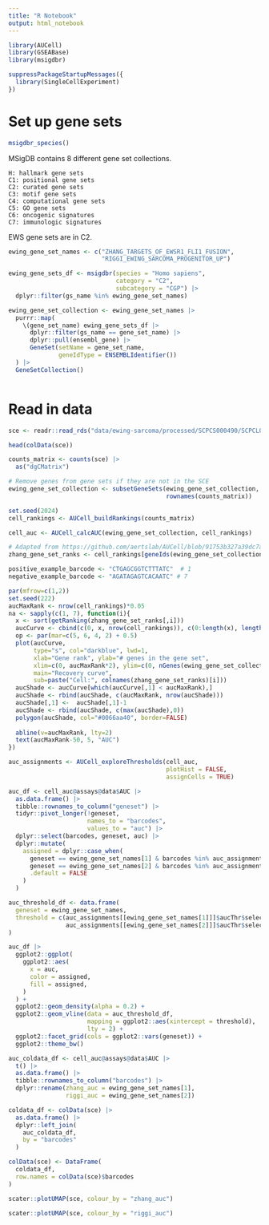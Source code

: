 ```yaml
---
title: "R Notebook"
output: html_notebook
---
```


```r
library(AUCell)
library(GSEABase)
library(msigdbr)

suppressPackageStartupMessages({
  library(SingleCellExperiment)
})
```

# Set up gene sets

```r
msigdbr_species()
```

MSigDB contains 8 different gene set collections.

    H: hallmark gene sets
    C1: positional gene sets
    C2: curated gene sets
    C3: motif gene sets
    C4: computational gene sets
    C5: GO gene sets
    C6: oncogenic signatures
    C7: immunologic signatures
    
EWS gene sets are in C2.

```r
ewing_gene_set_names <- c("ZHANG_TARGETS_OF_EWSR1_FLI1_FUSION",
                          "RIGGI_EWING_SARCOMA_PROGENITOR_UP")

ewing_gene_sets_df <- msigdbr(species = "Homo sapiens",
                              category = "C2",
                              subcategory = "CGP") |>
  dplyr::filter(gs_name %in% ewing_gene_set_names)

ewing_gene_set_collection <- ewing_gene_set_names |>
  purrr::map(
    \(gene_set_name) ewing_gene_sets_df |>
      dplyr::filter(gs_name == gene_set_name) |>
      dplyr::pull(ensembl_gene) |>
      GeneSet(setName = gene_set_name,
              geneIdType = ENSEMBLIdentifier())
  ) |>
  GeneSetCollection()



```



# Read in data

```r
sce <- readr::read_rds("data/ewing-sarcoma/processed/SCPCS000490/SCPCL000822_processed.rds")
```

```r
head(colData(sce))
```

```r
counts_matrix <- counts(sce) |>
  as("dgCMatrix")
```

```r
# Remove genes from gene sets if they are not in the SCE
ewing_gene_set_collection <- subsetGeneSets(ewing_gene_set_collection,
                                            rownames(counts_matrix))
```


```r
set.seed(2024)
cell_rankings <- AUCell_buildRankings(counts_matrix)
```

```r
cell_auc <- AUCell_calcAUC(ewing_gene_set_collection, cell_rankings)

```

```r
# Adapted from https://github.com/aertslab/AUCell/blob/91753b327a39dc7a4bbed46408ec2271c485f2f0/vignettes/AUCell.Rmd#L295-L316
zhang_gene_set_ranks <- cell_rankings[geneIds(ewing_gene_set_collection)[["ZHANG_TARGETS_OF_EWSR1_FLI1_FUSION"]], ]

positive_example_barcode <- "CTGAGCGGTCTTTATC"  # 1 
negative_example_barcode <- "AGATAGAGTCACAATC" # 7

par(mfrow=c(1,2))
set.seed(222)
aucMaxRank <- nrow(cell_rankings)*0.05
na <- sapply(c(1, 7), function(i){
  x <- sort(getRanking(zhang_gene_set_ranks[,i]))
  aucCurve <- cbind(c(0, x, nrow(cell_rankings)), c(0:length(x), length(x)))
  op <- par(mar=c(5, 6, 4, 2) + 0.5)
  plot(aucCurve, 
       type="s", col="darkblue", lwd=1, 
       xlab="Gene rank", ylab="# genes in the gene set", 
       xlim=c(0, aucMaxRank*2), ylim=c(0, nGenes(ewing_gene_set_collection[["ZHANG_TARGETS_OF_EWSR1_FLI1_FUSION"]])), 
       main="Recovery curve", 
       sub=paste("Cell:", colnames(zhang_gene_set_ranks)[i]))
  aucShade <- aucCurve[which(aucCurve[,1] < aucMaxRank),]
  aucShade <- rbind(aucShade, c(aucMaxRank, nrow(aucShade)))
  aucShade[,1] <-  aucShade[,1]-1
  aucShade <- rbind(aucShade, c(max(aucShade),0))
  polygon(aucShade, col="#0066aa40", border=FALSE)
  
  abline(v=aucMaxRank, lty=2)
  text(aucMaxRank-50, 5, "AUC")
})

```


```r
auc_assignments <- AUCell_exploreThresholds(cell_auc, 
                                            plotHist = FALSE, 
                                            assignCells = TRUE)
```

```r
auc_df <- cell_auc@assays@data$AUC |> 
  as.data.frame() |>
  tibble::rownames_to_column("geneset") |>
  tidyr::pivot_longer(!geneset, 
                      names_to = "barcodes",
                      values_to = "auc") |>
  dplyr::select(barcodes, geneset, auc) |>
  dplyr::mutate(
    assigned = dplyr::case_when(
      geneset == ewing_gene_set_names[1] & barcodes %in% auc_assignments[[ewing_gene_set_names[1]]]$assignment ~ TRUE,
      geneset == ewing_gene_set_names[2] & barcodes %in% auc_assignments[[ewing_gene_set_names[2]]]$assignment ~ TRUE,
      .default = FALSE
    )
  )
```

```r
auc_threshold_df <- data.frame(
  geneset = ewing_gene_set_names,
  threshold = c(auc_assignments[[ewing_gene_set_names[1]]]$aucThr$selected, 
                auc_assignments[[ewing_gene_set_names[2]]]$aucThr$selected)
)

auc_df |>
  ggplot2::ggplot(
    ggplot2::aes(
      x = auc,
      color = assigned,
      fill = assigned,
    )
  ) +
  ggplot2::geom_density(alpha = 0.2) +
  ggplot2::geom_vline(data = auc_threshold_df,
                      mapping = ggplot2::aes(xintercept = threshold),
                      lty = 2) +
  ggplot2::facet_grid(cols = ggplot2::vars(geneset)) +
  ggplot2::theme_bw()
```

```r
auc_coldata_df <- cell_auc@assays@data$AUC |>
  t() |>
  as.data.frame() |>
  tibble::rownames_to_column("barcodes") |>
  dplyr::rename(zhang_auc = ewing_gene_set_names[1],
                riggi_auc = ewing_gene_set_names[2])
```


```r
coldata_df <- colData(sce) |>
  as.data.frame() |>
  dplyr::left_join(
    auc_coldata_df,
    by = "barcodes"
  )

colData(sce) <- DataFrame(
  coldata_df,
  row.names = colData(sce)$barcodes
)
```

```r
scater::plotUMAP(sce, colour_by = "zhang_auc")
```

```r
scater::plotUMAP(sce, colour_by = "riggi_auc")
```

